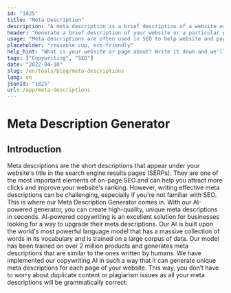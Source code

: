 ```yaml
---
id: "1825"
title: "Meta Description"
description: "A meta description is a brief description of a website or a particular page on a website. It is typically used by search engines to display a summary of the website or page in their search results."
header: "Generate a brief description of your website or a particular page on your website."
usage: "Meta descriptions are often used in SEO to help website and pages rank higher in search engine results. The following generator can help you create meta descriptions that are tailored to your specific keywords and best suited to your brand."
placeholder: "reusable cup, eco-friendly"
help_hint: "What is your website or page about? Write it down and we'll turn it into a Meta Description."
tags: ["Copywriting", "SEO"]
date: "2022-04-10"
slug: /en/tools/blog/meta-descriptions
lang: en
jsonId: "1825"
url: /app/meta-descriptions
---
```


# Meta Description Generator

## Introduction

Meta descriptions are the short descriptions that appear under your website's title in the search engine results pages (SERPs). They are one of the most important elements of on-page SEO and can help you attract more clicks and improve your website's ranking. However, writing effective meta descriptions can be challenging, especially if you're not familiar with SEO. This is where our Meta Description Generator comes in. With our AI-powered generator, you can create high-quality, unique meta descriptions in seconds. AI-powered copywriting is an excellent solution for businesses looking for a way to upgrade their meta descriptions. Our AI is built upon the world's most powerful language model that has a massive collection of words in its vocabulary and is trained on a large corpus of data. Our model has been trained on over 2 million products and generates meta descriptions that are similar to the ones written by humans. We have implemented our copywriting AI in such a way that it can generate unique meta descriptions for each page of your website. This way, you don’t have to worry about duplicate content or plagiarism issues as all your meta descriptions will be grammatically correct.
